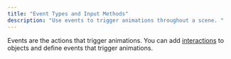 ```yaml
---
title: "Event Types and Input Methods"
description: "Use events to trigger animations throughout a scene. "
---
```


Events are the actions that trigger animations. You can add [interactions](/da5798a6cbbc435384bd3ad20d5c41dc) to objects and define events that trigger animations.